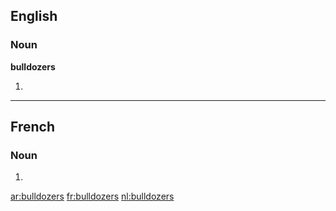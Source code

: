 ==English==

===Noun===
'''bulldozers'''

# {{plural of|[[bulldozer]]}}

----

==French==

===Noun===
{{infl|fr|plural}} {{m|p}}

# {{plural of|[[bulldozer#French|bulldozer]]|lang=fr}}

[[ar:bulldozers]]
[[fr:bulldozers]]
[[nl:bulldozers]]